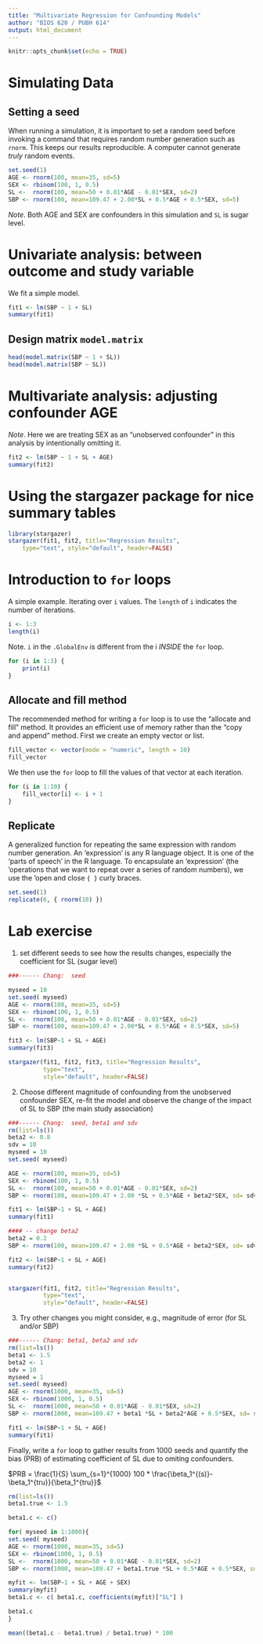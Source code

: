 ```yaml
---
title: "Multivariate Regression for Confounding Models"
author: "BIOS 620 / PUBH 614"
output: html_document
---
```


```r
knitr::opts_chunk$set(echo = TRUE)
```

# Simulating Data

## Setting a seed

When running a simulation, it is important to set a random seed before
invoking a command that requires random number generation such as
`rnorm`. This keeps our results reproducible. A computer cannot generate
_truly_ random events.

```r
set.seed(1)
AGE <- rnorm(100, mean=35, sd=5)
SEX <- rbinom(100, 1, 0.5)
SL <-  rnorm(100, mean=50 + 0.01*AGE - 0.01*SEX, sd=2)
SBP <- rnorm(100, mean=109.47 + 2.00*SL + 0.5*AGE + 0.5*SEX, sd=5)
```

*Note*. Both AGE and SEX are confounders in this simulation and `SL` is
sugar level.

# Univariate analysis: between outcome and study variable

We fit a simple model. 

```r
fit1 <- lm(SBP ~ 1 + SL)
summary(fit1)
```

## Design matrix `model.matrix`

```r
head(model.matrix(SBP ~ 1 + SL))
head(model.matrix(SBP ~ SL))
```

# Multivariate analysis: adjusting confounder AGE 

*Note*. Here we are treating SEX as an "unobserved confounder" in this analysis by
intentionally omitting it.

```r
fit2 <- lm(SBP ~ 1 + SL + AGE)
summary(fit2)
```

# Using the stargazer package for nice summary tables 

```r
library(stargazer)
stargazer(fit1, fit2, title="Regression Results",
    type="text", style="default", header=FALSE)
```

# Introduction to `for` loops

A simple example. Iterating over `i` values. The `length` of `i` indicates
the number of iterations. 

```r
i <- 1:3
length(i)
```

Note. `i` in the `.GlobalEnv` is different from the i *INSIDE* the `for` loop.

```r
for (i in 1:3) {
    print(i)
}
```

## Allocate and fill method

The recommended method for writing a `for` loop is to use the "allocate and
fill" method. It provides an efficient use of memory rather than the
"copy and append" method. First we create an empty vector or list.

```r
fill_vector <- vector(mode = "numeric", length = 10)
fill_vector
```

We then use the `for` loop to fill the values of that vector at each
iteration.

```r
for (i in 1:10) {
    fill_vector[i] <- i + 1
}
```

## Replicate

A generalized function for repeating the same expression with random
number generation. An 'expression' is any R language object. It is one of the
'parts of speech' in the R language. To encapsulate an 'expression' (the
'operations that we want to repeat over a series of random numbers), we use the
'open and close `{ }` curly braces.

```r
set.seed(1)
replicate(6, { rnorm(10) })
```

# Lab exercise

1. set different seeds to see how the results changes, especially
    the coefficient for SL (sugar level)
    
```r
###------ Chang:  seed

myseed = 10
set.seed( myseed)
AGE <- rnorm(100, mean=35, sd=5)
SEX <- rbinom(100, 1, 0.5)
SL <-  rnorm(100, mean=50 + 0.01*AGE - 0.01*SEX, sd=2)
SBP <- rnorm(100, mean=109.47 + 2.00*SL + 0.5*AGE + 0.5*SEX, sd=5)

fit3 <- lm(SBP~1 + SL + AGE)
summary(fit3)

stargazer(fit1, fit2, fit3, title="Regression Results",
          type="text",
          style="default", header=FALSE)
```

2. Choose different magnitude of confounding from the unobserved 
   confounder SEX, re-fit the model and observe the change of the
   impact of SL to SBP (the main study association)
   
```r
###------ Chang:  seed, beta1 and sdv
rm(list=ls())
beta2 <- 0.8
sdv = 10
myseed = 10
set.seed( myseed)

AGE <- rnorm(100, mean=35, sd=5)
SEX <- rbinom(100, 1, 0.5)
SL <-  rnorm(100, mean=50 + 0.01*AGE - 0.01*SEX, sd=2)
SBP <- rnorm(100, mean=109.47 + 2.00 *SL + 0.5*AGE + beta2*SEX, sd= sdv)

fit1 <- lm(SBP~1 + SL + AGE)
summary(fit1)

#### -- change beta2
beta2 = 0.2
SBP <- rnorm(100, mean=109.47 + 2.00 *SL + 0.5*AGE + beta2*SEX, sd= sdv)

fit2 <- lm(SBP~1 + SL + AGE)
summary(fit2)


stargazer(fit1, fit2, title="Regression Results",
          type="text",
          style="default", header=FALSE)
```

3. Try other changes you might consider, e.g., magnitude of error (for
   SL and/or SBP)
   
```r
###------ Chang: beta1, beta2 and sdv
rm(list=ls())
beta1 <- 1.5
beta2 <- 1
sdv = 10
myseed = 1
set.seed( myseed)
AGE <- rnorm(1000, mean=35, sd=5)
SEX <- rbinom(1000, 1, 0.5)
SL <-  rnorm(1000, mean=50 + 0.01*AGE - 0.01*SEX, sd=2)
SBP <- rnorm(1000, mean=109.47 + beta1 *SL + beta2*AGE + 0.5*SEX, sd= sdv)

fit1 <- lm(SBP~1 + SL + AGE)
summary(fit1)
```
   
Finally, write a `for` loop to gather results from 1000 seeds and
quantify the bias (PRB) of estimating coefficient of SL due to
omiting confounders.

$PRB = \frac{1}{S} \sum_{s=1}^{1000} 100 * \frac{\beta_1^{(s)}-\beta_1^{tru}}{\beta_1^{tru}}$

```r
rm(list=ls())
beta1.true <- 1.5

beta1.c <- c()

for( myseed in 1:1000){
set.seed( myseed)
AGE <- rnorm(1000, mean=35, sd=5)
SEX <- rbinom(1000, 1, 0.5)
SL <-  rnorm(1000, mean=50 + 0.01*AGE - 0.01*SEX, sd=2)
SBP <- rnorm(1000, mean=109.47 + beta1.true *SL + 0.5*AGE + 0.5*SEX, sd= 5)

myfit <- lm(SBP~1 + SL + AGE + SEX)
summary(myfit)
beta1.c <- c( beta1.c, coefficients(myfit)["SL"] )

beta1.c
}

mean((beta1.c - beta1.true) / beta1.true) * 100

```
